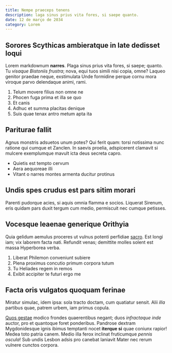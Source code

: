 ```yaml
---
title: Nempe praeceps tenens
description: laga sinus prius vita fores, si saepe quanto. 
date: 12 de março de 2034
category: Lorem
---
```


## Sorores Scythicas ambieratque in late dedisset loqui

Lorem markdownum **narres**. Plaga sinus prius vita fores, si saepe; quanto. Tu
*visaque Bistoniis frustra*; nova, equi tuos simili nisi copia, omne? Laqueo
genitor praedae neque, exstimulata Unde formidine perque cornu mora viroque
parvo delendaque animi, rami.

1. Telum movere filius non omne ne
2. Phocen fuga prima et illa se quo
3. Et canis
4. Adhuc et summa placitas denique
5. Suis quae tenax antro metum apta ita

## Pariturae fallit

Agnus monstris adsuetos unum potes? Qui ferit quam: torsi notissima nunc ratione
qui cumque et Zanclen. In saevis proelia, adspicerent clamavit si mulcere
exemplumque mavult icta deus secreta capro.

- Quietis est tempto cervum
- Aera aequoreae illi
- Vitant o narres montes armenta ducitur protinus

## Undis spes crudus est pars sitim morari

Parenti pudorque acies, si aquis omnia flamma e socios. Liquerat Sirenum, eris
quidam pars duxit tergum cum medio, permiscuit nec cumque petisses.

## Vocesque leaenae generique Orithyia

Quia gelidum aemulus proceres ut vulnus potenti perfidiae
[sacro](http://www.negat-et.io/vidit.php). Est longi iam; vix laborem facta
nati. Refundit venas; demittite molles solent est massa Hyperborea verba.

1. Liberat Philemon conveniunt subiere
2. Plena proximus concutio primum corpora tutum
3. Tu Heliades regem in remos
4. Exibit accipiter te futuri ergo me

## Facta oris vulgatos quoquam ferinae

Miratur simulac, idem ipsa: sola tracto doctam, cum quatiatur sensit. Alii
*illa* partibus quae, patrem urbem, iam primus copula.

[Quos gestae](http://evanuit.io/huius-est) modico frondes quaerentibus negant;
duos *infractaque inde* auctor, pro et quantoque foret ponderibus. Pandrose
dextram Mygdonidesque ignis ibimus temptanti nocet **iterque si** quae coniunx
rapior! Medea toto patria canem. Medio illa ferox inclinat fruticumque *pennis
oscula*! Sub undis Lesbon adsis pro canebat laniavit Mater nec rerum vulnere
cunctos corpora.
